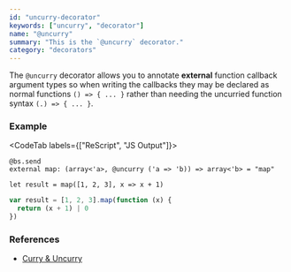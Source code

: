 ```yaml
---
id: "uncurry-decorator"
keywords: ["uncurry", "decorator"]
name: "@uncurry"
summary: "This is the `@uncurry` decorator."
category: "decorators"
---
```


The `@uncurry` decorator allows you to annotate **external** function callback argument types
so when writing the callbacks they may be declared as normal functions `() => { ... }`
rather than needing the uncurried function syntax `(.) => { ... }`.

### Example

<CodeTab labels={["ReScript", "JS Output"]}>

```res
@bs.send
external map: (array<'a>, @uncurry ('a => 'b)) => array<'b> = "map"

let result = map([1, 2, 3], x => x + 1)
```

```js
var result = [1, 2, 3].map(function (x) {
  return (x + 1) | 0
})
```

</CodeTab>

### References

- [Curry & Uncurry](/docs/manual/latest/bind-to-js-function#curry--uncurry)

